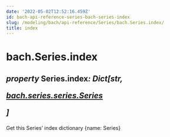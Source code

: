 ```yaml
---
date: '2022-05-02T12:52:16.459Z'
id: bach-api-reference-series-bach-series-index
slug: /modeling/bach/api-reference/Series/bach.Series.index/
title: index
---
```


# bach.Series.index

<div class="property">

<h2 class="signature-property"><span class="type-annotation"><em>property</em></span> <span class="additional-name">Series.</span><span class="name">index</span><span class="type-annotation"><em>: Dict[str, 

 [bach.series.series.Series](/docs/modeling/bach/api-reference/Series/bach.Series)

]

</em></span> </h2>


<div class="content">

Get this Series’ index dictionary {name: Series}


</div>

</div>
